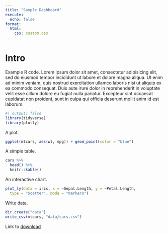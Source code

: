 ```yaml
---
title: "Sample Dashboard"
execute:
  echo: false
format:
  html:
    css: custom.css
---
```


# Intro

Example R code. Lorem ipsum dolor sit amet, consectetur adipisicing elit, sed do
eiusmod tempor incididunt ut labore et dolore magna aliqua. Ut enim ad minim
veniam, quis nostrud exercitation ullamco laboris nisi ut aliquip ex ea commodo
consequat. Duis aute irure dolor in reprehenderit in voluptate velit esse
cillum dolore eu fugiat nulla pariatur. Excepteur sint occaecat cupidatat non
proident, sunt in culpa qui officia deserunt mollit anim id est laborum.

```r
#| output: false
library(tidyverse)
library(plotly)
```

A plot.

```r
ggplot(mtcars, aes(wt, mpg)) + geom_point(color = "blue")
```


A simple table.

```r
cars %>%
  head() %>%
  knitr::kable()
```

An interactive chart.

```r
plot_ly(data = iris, x = ~Sepal.Length, y = ~Petal.Length,
  type = "scatter", mode = "markers")
```

Write data.

```r
dir.create("data")
write_csv(mtcars, "data/cars.csv")
```

Link to [download](data/cars.csv)


